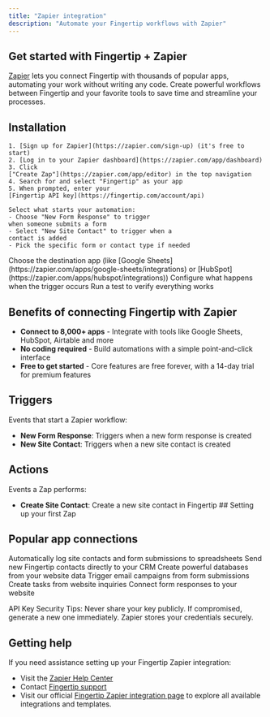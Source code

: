 ```yaml
---
title: "Zapier integration"
description: "Automate your Fingertip workflows with Zapier"
---
```


## Get started with Fingertip + Zapier

[Zapier](https://zapier.com) lets you connect Fingertip with thousands of popular apps, automating your work without writing any code. Create powerful workflows between Fingertip and your favorite tools to save time and streamline your processes.

## Installation

<Steps>
  <Step title="Connect your Fingertip account">

    1. [Sign up for Zapier](https://zapier.com/sign-up) (it's free to start)
    2. [Log in to your Zapier dashboard](https://zapier.com/app/dashboard)
    3. Click
    ["Create Zap"](https://zapier.com/app/editor) in the top navigation
    4. Search for and select "Fingertip" as your app
    5. When prompted, enter your
    [Fingertip API key](https://fingertip.com/account/api)

  </Step>
  <Step title="Choose a trigger">

    Select what starts your automation:
    - Choose "New Form Response" to trigger
    when someone submits a form
    - Select "New Site Contact" to trigger when a
    contact is added
    - Pick the specific form or contact type if needed

  </Step>
  <Step title="Connect to another app">
    Choose the destination app (like [Google
    Sheets](https://zapier.com/apps/google-sheets/integrations) or
    [HubSpot](https://zapier.com/apps/hubspot/integrations))
  </Step>
  <Step title="Set up the action">
    Configure what happens when the trigger occurs
  </Step>
  <Step title="Test and activate">
    Run a test to verify everything works
  </Step>
</Steps>

## Benefits of connecting Fingertip with Zapier

- **Connect to 8,000+ apps** - Integrate with tools like Google Sheets, HubSpot, Airtable and more
- **No coding required** - Build automations with a simple point-and-click interface
- **Free to get started** - Core features are free forever, with a 14-day trial for premium features

## Triggers

Events that start a Zapier workflow:

- **New Form Response**: Triggers when a new form response is created
- **New Site Contact**: Triggers when a new site contact is created

## Actions

Events a Zap performs:

- **Create Site Contact**: Create a new site contact in Fingertip ##
  Setting up your first Zap

## Popular app connections

<CardGroup cols={3}>
  <Card
    title="Google Sheets"
    icon="table"
    href="https://zapier.com/apps/fingertip/integrations/google-sheets"
  >
    Automatically log site contacts and form submissions to spreadsheets
  </Card>
  <Card
    title="HubSpot"
    icon="h"
    href="https://zapier.com/apps/fingertip/integrations/hubspot"
  >
    Send new Fingertip contacts directly to your CRM
  </Card>
  <Card
    title="Airtable"
    icon="database"
    href="https://zapier.com/apps/fingertip/integrations/airtable"
  >
    Create powerful databases from your website data
  </Card>
  <Card
    title="ActiveCampaign"
    icon="envelope"
    href="https://zapier.com/apps/fingertip/integrations/activecampaign"
  >
    Trigger email campaigns from form submissions
  </Card>
  <Card
    title="ClickUp"
    icon="list-check"
    href="https://zapier.com/apps/fingertip/integrations/clickup"
  >
    Create tasks from website inquiries
  </Card>
  <Card
    title="Google Forms"
    icon="clipboard"
    href="https://zapier.com/apps/fingertip/integrations/google-forms"
  >
    Connect form responses to your website
  </Card>
</CardGroup>

API Key Security Tips: Never share your key publicly. If compromised, generate a new one immediately. Zapier stores your credentials securely.

## Getting help

If you need assistance setting up your Fingertip Zapier integration:

- Visit the [Zapier Help Center](https://zapier.com/help)
- Contact [Fingertip support](mailto:hello@fingertip.com)
- Visit our official [Fingertip Zapier integration page](https://zapier.com/apps/fingertip/integrations) to explore all available integrations and templates.
